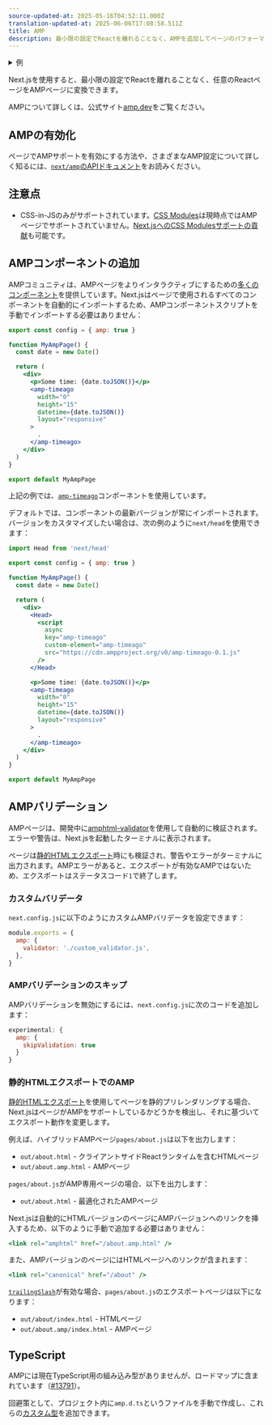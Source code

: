 ```yaml
---
source-updated-at: 2025-05-16T04:52:11.000Z
translation-updated-at: 2025-06-06T17:08:58.511Z
title: AMP
description: 最小限の設定でReactを離れることなく、AMPを追加してページのパフォーマンスと速度を向上させることができます。
---
```


<details>
  <summary>例</summary>
  
- [AMP](https://github.com/vercel/next.js/tree/canary/examples/amp)

</details>

Next.jsを使用すると、最小限の設定でReactを離れることなく、任意のReactページをAMPページに変換できます。

AMPについて詳しくは、公式サイト[amp.dev](https://amp.dev/)をご覧ください。

## AMPの有効化

ページでAMPサポートを有効にする方法や、さまざまなAMP設定について詳しく知るには、[`next/amp`のAPIドキュメント](/docs/pages/building-your-application/configuring/amp)をお読みください。

## 注意点

- CSS-in-JSのみがサポートされています。[CSS Modules](/docs/pages/building-your-application/styling)は現時点ではAMPページでサポートされていません。[Next.jsへのCSS Modulesサポートの貢献](https://github.com/vercel/next.js/issues/10549)も可能です。

## AMPコンポーネントの追加

AMPコミュニティは、AMPページをよりインタラクティブにするための[多くのコンポーネント](https://amp.dev/documentation/components/)を提供しています。Next.jsはページで使用されるすべてのコンポーネントを自動的にインポートするため、AMPコンポーネントスクリプトを手動でインポートする必要はありません：

```jsx
export const config = { amp: true }

function MyAmpPage() {
  const date = new Date()

  return (
    <div>
      <p>Some time: {date.toJSON()}</p>
      <amp-timeago
        width="0"
        height="15"
        datetime={date.toJSON()}
        layout="responsive"
      >
        .
      </amp-timeago>
    </div>
  )
}

export default MyAmpPage
```

上記の例では、[`amp-timeago`](https://amp.dev/documentation/components/amp-timeago/?format=websites)コンポーネントを使用しています。

デフォルトでは、コンポーネントの最新バージョンが常にインポートされます。バージョンをカスタマイズしたい場合は、次の例のように`next/head`を使用できます：

```jsx
import Head from 'next/head'

export const config = { amp: true }

function MyAmpPage() {
  const date = new Date()

  return (
    <div>
      <Head>
        <script
          async
          key="amp-timeago"
          custom-element="amp-timeago"
          src="https://cdn.ampproject.org/v0/amp-timeago-0.1.js"
        />
      </Head>

      <p>Some time: {date.toJSON()}</p>
      <amp-timeago
        width="0"
        height="15"
        datetime={date.toJSON()}
        layout="responsive"
      >
        .
      </amp-timeago>
    </div>
  )
}

export default MyAmpPage
```

## AMPバリデーション

AMPページは、開発中に[amphtml-validator](https://www.npmjs.com/package/amphtml-validator)を使用して自動的に検証されます。エラーや警告は、Next.jsを起動したターミナルに表示されます。

ページは[静的HTMLエクスポート](/docs/pages/building-your-application/deploying/static-exports)時にも検証され、警告やエラーがターミナルに出力されます。AMPエラーがあると、エクスポートが有効なAMPではないため、エクスポートはステータスコード`1`で終了します。

### カスタムバリデータ

`next.config.js`に以下のようにカスタムAMPバリデータを設定できます：

```js
module.exports = {
  amp: {
    validator: './custom_validator.js',
  },
}
```

### AMPバリデーションのスキップ

AMPバリデーションを無効にするには、`next.config.js`に次のコードを追加します：

```js
experimental: {
  amp: {
    skipValidation: true
  }
}
```

### 静的HTMLエクスポートでのAMP

[静的HTMLエクスポート](/docs/pages/building-your-application/deploying/static-exports)を使用してページを静的プリレンダリングする場合、Next.jsはページがAMPをサポートしているかどうかを検出し、それに基づいてエクスポート動作を変更します。

例えば、ハイブリッドAMPページ`pages/about.js`は以下を出力します：

- `out/about.html` - クライアントサイドReactランタイムを含むHTMLページ
- `out/about.amp.html` - AMPページ

`pages/about.js`がAMP専用ページの場合、以下を出力します：

- `out/about.html` - 最適化されたAMPページ

Next.jsは自動的にHTMLバージョンのページにAMPバージョンへのリンクを挿入するため、以下のように手動で追加する必要はありません：

```jsx
<link rel="amphtml" href="/about.amp.html" />
```

また、AMPバージョンのページにはHTMLページへのリンクが含まれます：

```jsx
<link rel="canonical" href="/about" />
```

[`trailingSlash`](/docs/pages/api-reference/next-config-js/trailingSlash)が有効な場合、`pages/about.js`のエクスポートページは以下になります：

- `out/about/index.html` - HTMLページ
- `out/about.amp/index.html` - AMPページ

## TypeScript

AMPには現在TypeScript用の組み込み型がありませんが、ロードマップに含まれています（[#13791](https://github.com/ampproject/amphtml/issues/13791)）。

回避策として、プロジェクト内に`amp.d.ts`というファイルを手動で作成し、これらの[カスタム型](https://stackoverflow.com/a/50601125)を追加できます。